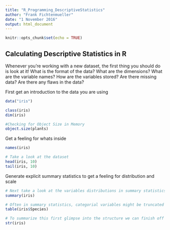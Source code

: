 ```yaml
---
title: "R_Programming_DescriptiveStatistics"
author: "Frank Fichtenmueller"
date: "1 November 2016"
output: html_document
---
```


```r
knitr::opts_chunk$set(echo = TRUE)
```

## Calculating Descriptive Statistics in R
Whenever you're working with a new dataset, the first thing you should do is look at it! What is the format of the data? What are the dimensions? What are the variable names? How are the variables stored? Are there missing data? Are there any flaws in the data?

First get an introduction to the data you are using
```r
data("iris")

class(iris)
dim(iris)

#Checking for Object Size in Memory
object.size(plants)

```

Get a feeling for whats inside
```r
names(iris)

# Take a look at the dataset
head(iris, 10)
tail(iris, 10)


```

Generate explicit summary statistics to get a feeling for distribution and scale
```r
# Next take a look at the variables distributions in summary statistics
summary(iris)

# Often in summary statistics, categorial variables might be truncated into a summary category "other"
table(iris$Species)

# To summarize this first glimpse into the structure we can finish off with
str(iris)
```

